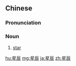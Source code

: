 ==Chinese==
{{zh-forms}}

===Pronunciation===
{{zh-pron
|m=xīngchén
|c=sing1 san4
|h=pfs=sên-sṳ̀n
|mn=qz,xm,zz:seng-sîn/kh:chheⁿ-sîn/tp:chhiⁿ-sîn
|cat=n
}}

===Noun===
{{zh-noun}}

# [[star]]

[[hu:星辰]]
[[mg:星辰]]
[[ja:星辰]]
[[zh:星辰]]